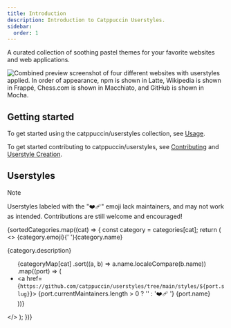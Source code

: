 ```yaml
---
title: Introduction
description: Introduction to Catppuccin Userstyles.
sidebar:
  order: 1
---
```



A curated collection of soothing pastel themes for your favorite websites and web applications.

![Combined preview screenshot of four different websites with userstyles applied. In order of appearance, npm is shown in Latte, Wikipedia is shown in Frappé, Chess.com is shown in Macchiato, and GitHub is shown in Mocha.](../../../assets/preview.webp)

## Getting started

To get started using the catppuccin/userstyles collection, see [Usage](/getting-started/usage/).

To get started contributing to catppuccin/userstyles, see [Contributing](/guides/contributing/) and [Userstyle Creation](/userstyle-creation/).

## Userstyles

> [!NOTE]
> Userstyles labeled with the "❤️‍🩹" emoji lack maintainers, and may not work as intended. Contributions are still welcome and encouraged!

{sortedCategories.map((cat) => {
  const category = categories[cat];
  return (
    <>
      <AnchorHeading level="3" id={cat}>{category.emoji}{' '}{category.name}</AnchorHeading>
      <p>{category.description}</p>
      <ul>
        {categoryMap[cat]
          .sort((a, b) => a.name.localeCompare(b.name))
          .map((port) => (
            <li>
              <a href={`https://github.com/catppuccin/userstyles/tree/main/styles/${port.slug}`}>
                {port.currentMaintainers.length > 0 ? '' : '❤️‍🩹 '}
                {port.name}
              </a>
            </li>
          ))}
      </ul>
    </>
  );
})}
